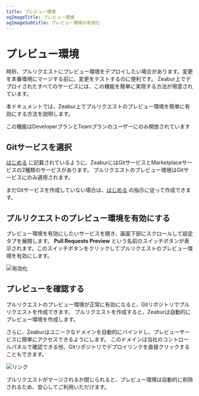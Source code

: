 ```yaml
---
title: プレビュー環境
ogImageTitle: プレビュー環境
ogImageSubtitle: プレビュー環境の有効化
---
```



# プレビュー環境

時折、プルリクエストにプレビュー環境をデプロイしたい場合があります。変更を本番環境にマージする前に、変更をテストするのに便利です。
Zeabur上でデプロイされたすべてのサービスには、この機能を簡単に実現する方法が用意されています。

本ドキュメントでは、Zeabur上でプルリクエストのプレビュー環境を簡単に有効にする方法を説明します。

<Callout>この機能はDeveloperプランとTeamプランのユーザーにのみ開放されています</Callout>

## Gitサービスを選択

[はじめる](/get-started) に記載されているように、ZeaburにはGitサービスとMarketplaceサービスの2種類のサービスがあります。
プルリクエストのプレビュー環境はGitサービスにのみ適用されます。

まだGitサービスを作成していない場合は、[はじめる](/get-started) の指示に従って作成できます。

## プルリクエストのプレビュー環境を有効にする

プレビュー環境を有効にしたいサービスを開き、画面下部にスクロールして設定タブを展開します。
**Pull Requests Preview** という名前のスイッチボタンが表示されます。このスイッチボタンをクリックしてプルリクエストのプレビュー環境を有効にします。

![有効化](/environment/preview/enable.png)

## プレビューを確認する

プルリクエストのプレビュー環境が正常に有効になると、Gitリポジトリでプルリクエストを作成できます。
プルリクエストを作成すると、Zeaburは自動的にプレビュー環境を作成します。

さらに、Zeaburはユニークなドメインを自動的にバインドし、プレビューサービスに簡単にアクセスできるようにします。
このドメインは当社のコントロールパネルで確認できる他、Gitリポジトリでデプロイリンクを直接クリックすることもできます。

![リンク](/environment/preview/link.png)

プルリクエストがマージされるか閉じられると、プレビュー環境は自動的に削除されるため、安心してご利用いただけます。